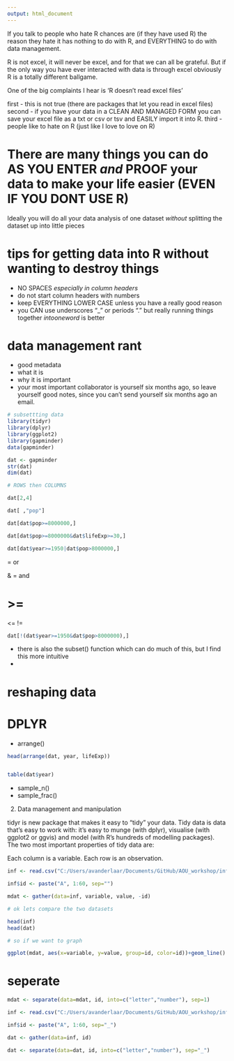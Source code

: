 ```yaml
---
output: html_document
---
```



If you talk to people who hate R chances are (if they have used R) the reason they hate it has nothing to do with R, and EVERYTHING to do with data management. 

R is not excel, it will never be excel, and for that we can all be grateful. But if the only way you have ever interacted with data is through excel obviously R is a totally different ballgame. 

One of the big complaints I hear is 'R doesn't read excel files'

first - this is not true (there are packages that let you read in excel files)
second - if you have your data in a CLEAN AND MANAGED FORM you can save your excel file as a txt or csv or tsv and EASILY import it into R. 
third - people like to hate on R (just like I love to love on R)

# There are many things you can do AS YOU ENTER _and_ PROOF your data to make your life easier (EVEN IF YOU DONT USE R)

Ideally you will do all your data analysis of one dataset _without_ splitting the dataset up into little pieces

# tips for getting data into R without wanting to destroy things

- NO SPACES _especially in column headers_
- do not start column headers with numbers
- keep EVERYTHING LOWER CASE unless you have a really good reason
- you CAN use underscores "_" or periods "." but really running things together _intooneword_ is better 

# data management rant

- good metadata
- what it is
- why it is important
- your most important collaborator is yourself six months ago, so leave yourself good notes, since you can't send yourself six months ago an email. 

```r

# subsettting data
library(tidyr)
library(dplyr)
library(ggplot2)
library(gapminder)
data(gapminder)

dat <- gapminder
str(dat)
dim(dat)

# ROWS then COLUMNS

dat[2,4]

dat[ ,"pop"]

dat[dat$pop>=8000000,]

dat[dat$pop>=8000000&dat$lifeExp>=30,]

dat[dat$year>=1950|dat$pop>8000000,]
```

| = or

& = and

>=
==
<=
!=

```r

dat[!(dat$year>=1950&dat$pop>8000000),]

```
- there is also the subset() function which can do much of this, but I find this more intuitive
- 

# reshaping data

# DPLYR

- arrange()
```r
head(arrange(dat, year, lifeExp))


table(dat$year)

```
- sample_n()
- sample_frac()


(2) Data management and manipulation 

tidyr is new package that makes it easy to "tidy" your data. Tidy data is data that's easy to work with: it's easy to munge (with dplyr), visualise (with ggplot2 or ggvis) and model (with R's hundreds of modelling packages). The two most important properties of tidy data are:

Each column is a variable.
Each row is an observation.
```r
inf <- read.csv("C:/Users/avanderlaar/Documents/GitHub/AOU_workshop/inflammation-01.csv", header=F)

inf$id <- paste("A", 1:60, sep="")

mdat <- gather(data=inf, variable, value, -id)

# ok lets compare the two datasets

head(inf)
head(dat)

# so if we want to graph 

ggplot(mdat, aes(x=variable, y=value, group=id, color=id))+geom_line()
```
# seperate
```r
mdat <- separate(data=mdat, id, into=c("letter","number"), sep=1)

inf <- read.csv("C:/Users/avanderlaar/Documents/GitHub/AOU_workshop/inflammation-01.csv", header=F)

inf$id <- paste("A", 1:60, sep="_")

dat <- gather(data=inf, id)

dat <- separate(data=dat, id, into=c("letter","number"), sep="_")

```



